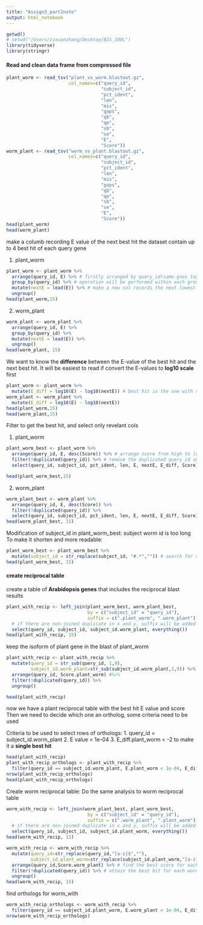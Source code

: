 ```yaml
---
title: "Assign3_part2note"
output: html_notebook
---
```


```r
getwd()
# setwd("/Users/zixuanzhang/Desktop/BIS_180L")
library(tidyverse)
library(stringr)
```

#### Read and clean data frame from compressed file
```r
plant_worm <- read_tsv("plant_vs_worm.blastout.gz",
                       col_names=c("query_id",
                                   "subject_id",
                                   "pct_ident",
                                   "len",
                                   "mis",
                                   "gaps",
                                   "qb",
                                   "qe",
                                   "sb",
                                   "se",
                                   "E",
                                   "Score"))
worm_plant <- read_tsv("worm_vs_plant.blastout.gz",
                       col_names=c("query_id",
                                   "subject_id",
                                   "pct_ident",
                                   "len",
                                   "mis",
                                   "gaps",
                                   "qb",
                                   "qe",
                                   "sb",
                                   "se",
                                   "E",
                                   "Score"))
head(plant_worm)
head(worm_plant)
```

make a columb recording E value of the next best hit
the dataset contain up to 4 best hit of each query gene 

1. plant_worm
```r
plant_worm <- plant_worm %>% 
  arrange(query_id, E) %>% # firstly arranged by query_id(same goes together), then by E from low to high
  group_by(query_id) %>% # operation will be performed within each group (query_id)
  mutate(nextE = lead(E)) %>% # make a new col records the next lowest value of E for each group(query_id)
  ungroup() 
head(plant_worm,15)  
```

2. worm_plant
```r
worm_plant <- worm_plant %>%
  arrange(query_id, E) %>%
  group_by(query_id) %>%
  mutate(nextE = lead(E)) %>%
  ungroup()
head(worm_plant, 15)
```

We want to know the __difference__ between the E-value of the best hit and the next best hit. It will be easiest to read if convert the E-values to __log10 scale__ first
```r
plant_worm <- plant_worm %>%
  mutate(E_diff = log10(E) - log10(nextE)) # best hit is the one with smallest E_diff
worm_plant <- worm_plant %>%
  mutate(E_diff = log10(E) - log10(nextE))
head(plant_worm,15)
head(worm_plant,15)
```

Filter to get the best hit, and select only revelant cols

1. plant_worm
```r
plant_worm_best <- plant_worm %>%
  arrange(query_id, E, desc(Score)) %>% # arrange score from high to low if two hits have same E value
  filter(!duplicated(query_id)) %>% # remove the duplicated query_id such that keep the first the one only (unordered)
  select(query_id, subject_id, pct_ident, len, E, nextE, E_diff, Score) # select cols

head(plant_worm_best,15)
```

2. worm_plant
```r
worm_plant_best <- worm_plant %>%
  arrange(query_id, E, desc(Score)) %>%
  filter(!duplicated(query_id)) %>%
  select(query_id, subject_id, pct_ident, len, E, nextE, E_diff, Score)
head(worm_plant_best, 15)
```

Modification of subject_id in plant_worm_best: subject worm id is too long
To make it shorten and more readable:
```r
plant_worm_best <- plant_worm_best %>%
  mutate(subject_id = str_replace(subject_id, "#.*","")) # search for string begins with # and replace it with nothing
head(plant_worm_best, 15)
```


#### create reciprocal table
create a table of __Arabidopsis genes__ that includes the reciprocal blast results
```r
plant_with_recip <- left_join(plant_worm_best, worm_plant_best, 
                              by = c("subject_id" = "query_id"),
                              suffix = c(".plant_worm", ".worm_plant")) %>% 
  # if there are non-joined duplicate in x and y, suffix will be added to the output .x and .y
  select(query_id, subject_id, subject_id.worm_plant, everything())
head(plant_with_recip, 15)
```

keep the isoform of plant gene in the blast of plant_worm
```r
plant_with_recip <- plant_with_recip %>%
  mutate(query_id = str_sub(query_id, 1,9),
         subject_id.worm_plant=str_sub(subject_id.worm_plant,1,9)) %>% # all isoform of plants genes now share the same name, so we have so many replicates to remove (isoform id are the same as query id)
  arrange(query_id, Score.plant_worm) #%>%
  filter(!duplicated(query_id)) %>%
  ungroup()

head(plant_with_recip) 
```

now we have a plant reciprocal table with the best hit E value and score
Then we need to decide which one an ortholog, some criteria need to be used

Criteria to be used to select rows of orthologs: 
1. query_id = subject_id.worm_plant
2. E value < 1e-04
3. E_diff.plant_worm < -2 to make it a __single best hit__

```r
head(plant_with_recip)
plant_with_recip_orthologs <- plant_with_recip %>%
  filter(query_id == subject_id.worm_plant, E.plant_worm < 1e-04, E_diff.plant_worm < -2)
nrow(plant_with_recip_orthologs)
head(plant_with_recip_orthologs)
```

Create worm reciprocal table:
Do the same analysis to worm reciprocal table
```r
worm_with_recip <- left_join(worm_plant_best, plant_worm_best, 
                              by = c("subject_id" = "query_id"),
                              suffix = c(".worm_plant", ".plant_worm")) %>% 
  # if there are non-joined duplicate in x and y, suffix will be added to the output .x and .y
  select(query_id, subject_id, subject_id.plant_worm, everything())
head(worm_with_recip, 15)
```


```r
worm_with_recip <- worm_with_recip %>%
  mutate(query_id=str_replace(query_id,"[a-z]$",""),
         subject_id.plant_worm=str_replace(subject_id.plant_worm,"[a-z]$","")) %>% # isoforms have the same name
  arrange(query_id,Score.worm_plant) %>% # find the best score for each duplicated hit
  filter(!duplicated(query_id)) %>% # attain the best hit for each worm gene
  ungroup()
head(worm_with_recip, 15)        
```

find orthologs for worm_with
```r
worm_with_recip_orthologs <- worm_with_recip %>%
  filter(query_id == subject_id.plant_worm, E.worm_plant < 1e-04, E_diff.worm_plant < -2)
nrow(worm_with_recip_orthologs)
```


